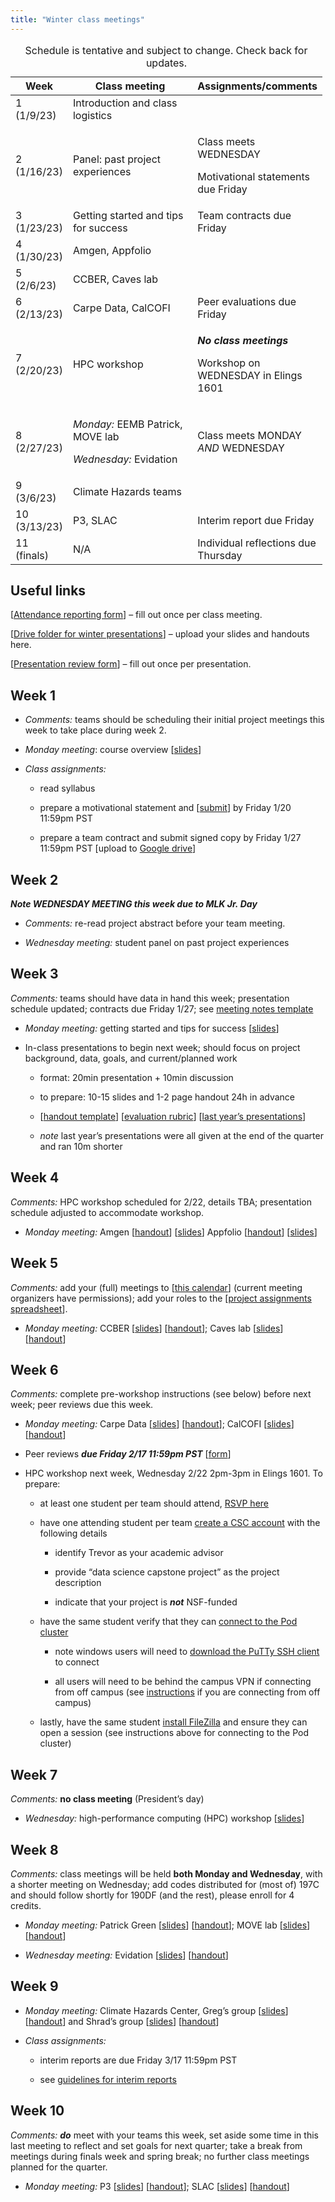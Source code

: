 ```yaml
---
title: "Winter class meetings"
---
```


+--------------+--------------------------------------+--------------------------------------+
| Week         | Class meeting                        | Assignments/comments                 |
+==============+======================================+======================================+
| 1 (1/9/23)   | Introduction and class logistics     |                                      |
+--------------+--------------------------------------+--------------------------------------+
| 2 (1/16/23)  | Panel: past project experiences      | Class meets WEDNESDAY                |
|              |                                      |                                      |
|              |                                      | Motivational statements due Friday   |
+--------------+--------------------------------------+--------------------------------------+
| 3 (1/23/23)  | Getting started and tips for success | Team contracts due Friday            |
+--------------+--------------------------------------+--------------------------------------+
| 4 (1/30/23)  | Amgen, Appfolio                      |                                      |
+--------------+--------------------------------------+--------------------------------------+
| 5 (2/6/23)   | CCBER, Caves lab                     |                                      |
+--------------+--------------------------------------+--------------------------------------+
| 6 (2/13/23)  | Carpe Data, CalCOFI                  | Peer evaluations due Friday          |
+--------------+--------------------------------------+--------------------------------------+
| 7 (2/20/23)  | HPC workshop                         | ***No class meetings***              |
|              |                                      |                                      |
|              |                                      | Workshop on WEDNESDAY in Elings 1601 |
+--------------+--------------------------------------+--------------------------------------+
| 8 (2/27/23)  | *Monday:* EEMB Patrick, MOVE lab     | Class meets MONDAY *AND* WEDNESDAY   |
|              |                                      |                                      |
|              | *Wednesday:* Evidation               |                                      |
+--------------+--------------------------------------+--------------------------------------+
| 9 (3/6/23)   | Climate Hazards teams                |                                      |
+--------------+--------------------------------------+--------------------------------------+
| 10 (3/13/23) | P3, SLAC                             | Interim report due Friday            |
+--------------+--------------------------------------+--------------------------------------+
| 11 (finals)  | N/A                                  | Individual reflections due Thursday  |
+--------------+--------------------------------------+--------------------------------------+

: Schedule is tentative and subject to change. Check back for updates.

## Useful links

\[[Attendance reporting form](https://forms.gle/3Qy98p8UHWiZ4BSGA)\] -- fill out once per class meeting.

\[[Drive folder for winter presentations](https://drive.google.com/drive/folders/1yeuKF0rFvqbR_XvfSSN1KEdC2dgfnbeE?usp=share_link)\] -- upload your slides and handouts here.

\[[Presentation review form](https://forms.gle/XG5Y2GG4AEhfwuiD7)\] -- fill out once per presentation.

## Week 1

-   *Comments:* teams should be scheduling their initial project meetings this week to take place during week 2.

-   *Monday meeting*: course overview \[[slides](slides/week1-intro.qmd)\]

-   *Class assignments:*

    -   read syllabus

    -   prepare a motivational statement and \[[submit](https://forms.gle/6MeNMfhxetzxBB7A9)\] by Friday 1/20 11:59pm PST

    -   prepare a team contract and submit signed copy by Friday 1/27 11:59pm PST \[upload to [Google drive](https://drive.google.com/drive/folders/1iDUbNlSIq7NlwUWcWOZkNMdO6B-ji5KK?usp=sharing)\]

## Week 2

***Note WEDNESDAY MEETING this week due to MLK Jr. Day***

-   *Comments:* re-read project abstract before your team meeting.

-   *Wednesday meeting:* student panel on past project experiences

## Week 3

*Comments:* teams should have data in hand this week; presentation schedule updated; contracts due Friday 1/27; see [meeting notes template](https://docs.google.com/document/d/1Gcnq5osybY0mLhqpffguQoVf76MD4Xl0gPPWWv-7weI/edit?usp=sharing)

-   *Monday meeting:* getting started and tips for success \[[slides](https://docs.google.com/presentation/d/1xAnI-zn-JYmTb5kPhq22oDuKcT4buvBbRFtpsyN2l_o/edit?usp=sharing)\]

-   In-class presentations to begin next week; should focus on project background, data, goals, and current/planned work

    -   format: 20min presentation + 10min discussion

    -   to prepare: 10-15 slides and 1-2 page handout 24h in advance

    -   \[[handout template](https://docs.google.com/document/d/1ra6-28dQKfS4HnsMP_j19qRGfrQngI_HpjZ6YxW9Chw/edit?usp=sharing)\] \[[evaluation rubric](https://docs.google.com/document/d/17xafDkkMzrOD2a9pFIVQainnRSCBvC-YMfaEYVzpses/edit?usp=sharing)\] \[[last year's presentations](https://drive.google.com/drive/folders/1Iw6PtIs_A6NUgItVcIqdHk4gvvN0_QVq?usp=share_link)\]

    -   *note* last year's presentations were all given at the end of the quarter and ran 10m shorter

## Week 4

*Comments:* HPC workshop scheduled for 2/22, details TBA; presentation schedule adjusted to accommodate workshop.

-   *Monday meeting:* Amgen \[[handout](https://docs.google.com/document/d/1ap15jalmGXZDL51xEbTPHqgcVxM121VS850zudl-StI/edit?usp=share_link)\] \[[slides](https://docs.google.com/presentation/d/1B4SibhPw-dhYM3pxkoVu_daT__lQOyVvmQ9huJp7WL4/edit?usp=share_link)\] Appfolio \[[handout](https://drive.google.com/file/d/18_21zxHMV1ZSd15UpL0SF31l9E_5-Pwi/view?usp=share_link)\] \[[slides](https://docs.google.com/presentation/d/1EwdRHRZtgp1GFiO_1A627ZHmwyUK7Nhk/edit?usp=share_link&ouid=109419302730749851192&rtpof=true&sd=true)\]

## Week 5

*Comments:* add your (full) meetings to \[[this calendar](https://calendar.google.com/calendar/u/0?cid=Y184OWUyZDg3YTYzOWVhNWU5NjI5Mzk3NjJmODYyYzBmNDkzYWM5OGFmNmY5MTUyNWJmZjU3YTUzYTA0YTUzNDI2QGdyb3VwLmNhbGVuZGFyLmdvb2dsZS5jb20)\] (current meeting organizers have permissions); add your roles to the \[[project assignments spreadsheet](https://docs.google.com/spreadsheets/d/15Phz5o8-04SkD_t2ifgboxFSrOHvSlU4wGrTWUAKYrE/edit?usp=sharing)\].

-   *Monday meeting:* CCBER \[[slides](https://docs.google.com/presentation/d/1n3MOnrd65C8JbpVjSHxrvf5y1Fmqsjnz/edit?usp=share_link&ouid=109419302730749851192&rtpof=true&sd=true)\] \[[handout](https://drive.google.com/file/d/1tNrXyHL6H9g66RRs08S7A_tY-ps95DMv/view?usp=share_link)\]; Caves lab \[[slides](https://docs.google.com/presentation/d/1KJfDzZUWqBDZMyRZvMcGiHBFR6mLQjOSFwL4tgajoAw/edit?usp=share_link)\] \[[handout](https://docs.google.com/document/d/19Z2tGX4A0vSRx7fVUb7ly6CgHcRUsqN_nEIwtlUn8dY/edit?usp=share_link)\]

## Week 6

*Comments:* complete pre-workshop instructions (see below) before next week; peer reviews due this week.

-   *Monday meeting:* Carpe Data \[[slides](https://docs.google.com/presentation/d/1p2RKwK13vd95YezryFNYfIl8Uz0xuy8F/edit?usp=share_link&ouid=109419302730749851192&rtpof=true&sd=true)\] \[[handout](https://drive.google.com/file/d/1_yfxp20m7Iv7E481g0dxBZpNIo4nPSvz/view?usp=share_link)\]; CalCOFI \[[slides](https://docs.google.com/presentation/d/1g1fxESBvksctYLyWdyMAZ6BHLQh31YHE/edit?usp=share_link&ouid=109419302730749851192&rtpof=true&sd=true)\] \[[handout](https://drive.google.com/file/d/17_L1OB0UY3t_f7JX8xD09vJbBUq3ao1-/view?usp=share_link)\]

-   Peer reviews ***due Friday 2/17 11:59pm PST*** \[[form](https://forms.gle/4VH4cpsH5XjcbqZd6)\]

-   HPC workshop next week, Wednesday 2/22 2pm-3pm in Elings 1601. To prepare:

    -   at least one student per team should attend, [RSVP here](https://forms.gle/ZQrUTCxE6R7XGdU28)

    -   have one attending student per team [create a CSC account](https://csc.cnsi.ucsb.edu/forms/user-account) with the following details

        -   identify Trevor as your academic advisor

        -   provide "data science capstone project" as the project description

        -   indicate that your project is ***not*** NSF-funded

    -   have the same student verify that they can [connect to the Pod cluster](https://csc.cnsi.ucsb.edu/docs/connect-pod-cluster)

        -   note windows users will need to [download the PuTTy SSH client](https://www.chiark.greenend.org.uk/~sgtatham/putty/latest.html) to connect

        -   all users will need to be behind the campus VPN if connecting from off campus (see [instructions](https://www.ets.ucsb.edu/pulse-secure-campus-vpn/get-connected-campus-vpn) if you are connecting from off campus)

    -   lastly, have the same student [install FileZilla](https://www.ets.ucsb.edu/pulse-secure-campus-vpn/get-connected-campus-vpn) and ensure they can open a session (see instructions above for connecting to the Pod cluster)

## Week 7

*Comments:* **no class meeting** (President's day)

-   *Wednesday:* high-performance computing (HPC) workshop \[[slides](https://drive.google.com/file/d/1BjEFKutkiemqrzW6cO_lxXMVp3ArmRLP/view?usp=share_link)\]

## Week 8

*Comments:* class meetings will be held **both Monday and Wednesday**, with a shorter meeting on Wednesday; add codes distributed for (most of) 197C and should follow shortly for 190DF (and the rest), please enroll for 4 credits.

-   *Monday meeting:* Patrick Green \[[slides](https://docs.google.com/presentation/d/1B4TxHtObUHgs1u-hPwt286DE-s_58pjtuIS3ieaqtM8/edit?usp=share_link)\] \[[handout](https://drive.google.com/file/d/1WbiPRVxogxRf1VzUOp1vTWLETMkNYpOC/view?usp=share_link)\]; MOVE lab \[[slides](https://docs.google.com/presentation/d/1RSKXuxKlEOe_SQjK63w2XGiOr5RLILXh/edit?usp=share_link&ouid=109419302730749851192&rtpof=true&sd=true)\] \[[handout](https://docs.google.com/document/d/1XCVXm2oHCKSOTCuHFTdAw9-zAoS0VmB4/edit?usp=share_link&ouid=109419302730749851192&rtpof=true&sd=true)\]

-   *Wednesday meeting:* Evidation \[[slides](https://docs.google.com/presentation/d/1sSK0Uh9RCn0G0hab65srXizjk5T56amP/edit?usp=share_link&rtpof=true&sd=true)\] \[[handout](https://drive.google.com/file/d/1fiJgkdDNwOBT2DeH7wdNFCvL11f67DNV/view?usp=share_link)\]

## Week 9

-   *Monday meeting:* Climate Hazards Center, Greg's group \[[slides](https://docs.google.com/presentation/d/1B9AdWf4YQ6I1cPWh-lDAo_lka1oRdkIR/edit?usp=share_link&ouid=109419302730749851192&rtpof=true&sd=true)\] \[[handout](https://docs.google.com/document/d/1nCaZk88_C_C_cMOxPA4ouA8HBNZDmFFo/edit?usp=share_link&ouid=109419302730749851192&rtpof=true&sd=true)\] and Shrad's group \[[slides](https://docs.google.com/presentation/d/1fqGPlJWi3QtYUe-AQf9oBDXfL4R8m6D39uvBUCqTNLI/edit?usp=share_link)\] \[[handout](https://docs.google.com/document/d/16FKHsCq1yuVDy2ynBJ3TrfDT_e6K0TVbGs_3g2KRU1E/edit?usp=share_link)\]

-   *Class assignments:*

    -   interim reports are due Friday 3/17 11:59pm PST

    -   see [guidelines for interim reports](interim-report-guidelines.qmd)

## Week 10

*Comments: **do*** meet with your teams this week, set aside some time in this last meeting to reflect and set goals for next quarter; take a break from meetings during finals week and spring break; no further class meetings planned for the quarter.

-   *Monday meeting:* P3 \[[slides](https://docs.google.com/presentation/d/1Y6jM3Yy8zpEOmFy89Y7j3qBrbhCV-qMF/edit?usp=share_link&ouid=109419302730749851192&rtpof=true&sd=true)\] \[[handout](https://docs.google.com/document/d/1TkqGz6ztlw_fcyNGOEwapD1TX5X2QAXg/edit?usp=share_link&ouid=109419302730749851192&rtpof=true&sd=true)\]; SLAC \[[slides](https://docs.google.com/presentation/d/19Wvb3digQSI1GQKo6hB2qokOsjnyf5zt/edit?usp=share_link&ouid=109419302730749851192&rtpof=true&sd=true)\] \[[handout](https://drive.google.com/file/d/1JRtHd13F62BXkmjcQHnKaU7VGcMwZZCp/view?usp=share_link)\]
